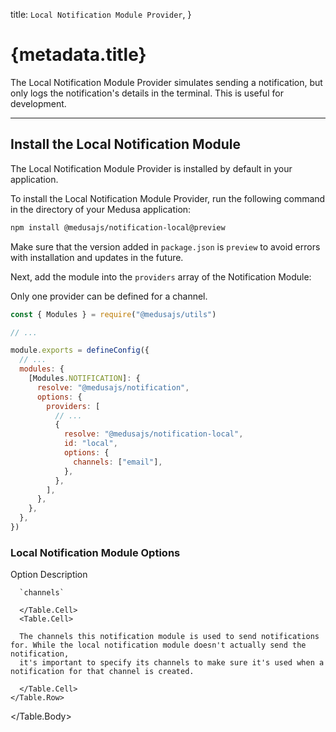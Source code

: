 
  title: `Local Notification Module Provider`,
}

# {metadata.title}

The Local Notification Module Provider simulates sending a notification, but only logs the notification's details in the terminal. This is useful for development.

---

## Install the Local Notification Module

<Note>

The Local Notification Module Provider is installed by default in your application.

</Note>

To install the Local Notification Module Provider, run the following command in the directory of your Medusa application:

```bash npm2yarn
npm install @medusajs/notification-local@preview
```

<Note>

Make sure that the version added in `package.json` is `preview` to avoid errors with installation and updates in the future.

</Note>

Next, add the module into the `providers` array of the Notification Module:

<Note>

Only one provider can be defined for a channel.

</Note>

```js title="medusa-config.js"
const { Modules } = require("@medusajs/utils")

// ...

module.exports = defineConfig({
  // ...
  modules: {
    [Modules.NOTIFICATION]: {
      resolve: "@medusajs/notification",
      options: {
        providers: [
          // ...
          {
            resolve: "@medusajs/notification-local",
            id: "local",
            options: {
              channels: ["email"],
            },
          },
        ],
      },
    },
  },
})
```

### Local Notification Module Options

<Table>
  <Table.Header>
    <Table.Row>
      <Table.HeaderCell>Option</Table.HeaderCell>
      <Table.HeaderCell>Description</Table.HeaderCell>
    </Table.Row>
  </Table.Header>
  <Table.Body>
    <Table.Row>
      <Table.Cell>
      
      `channels`
      
      </Table.Cell>
      <Table.Cell>
      
      The channels this notification module is used to send notifications for. While the local notification module doesn't actually send the notification,
      it's important to specify its channels to make sure it's used when a notification for that channel is created.
      
      </Table.Cell>
    </Table.Row>
  </Table.Body>
</Table>
